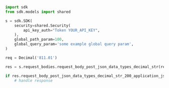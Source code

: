 ```python showLineNumbers copy filename="Request Body Post Json Data Types Decimal Str usage example"
import sdk
from sdk.models import shared

s = sdk.SDK(
    security=shared.Security(
        api_key_auth="Token YOUR_API_KEY",
    ),
    global_path_param=100,
    global_query_param='some example global query param',
)

req = Decimal('811.01')

res = s.request_bodies.request_body_post_json_data_types_decimal_str(req)

if res.request_body_post_json_data_types_decimal_str_200_application_json_object is not None:
    # handle response
```
